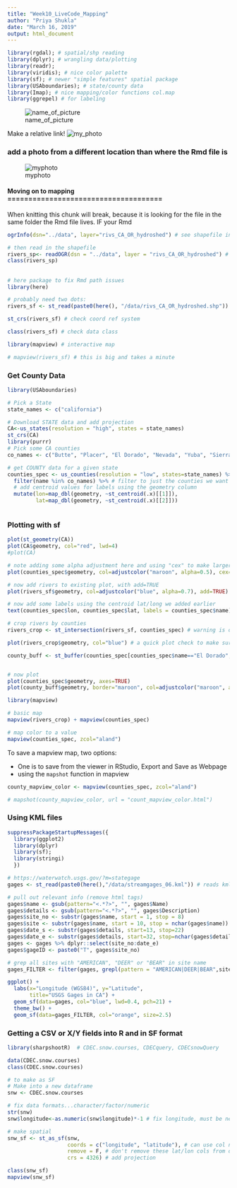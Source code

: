 ```yaml
---
title: "Week10_LiveCode_Mapping"
author: "Priya Shukla"
date: "March 16, 2019"
output: html_document
---
```


```r
library(rgdal); # spatial/shp reading
library(dplyr); # wrangling data/plotting
library(readr);
library(viridis); # nice color palette
library(sf); # newer "simple features" spatial package
library(USAboundaries); # state/county data
library(Imap); # nice mapping/color functions col.map
library(ggrepel) # for labeling
```

![name_of_picture](purple_striped_jellyfish_2014_07_27_jackie_sones_small.jpg)

Make a relative link!
![my_photo](../figures/catherine-heath-1309997-unsplash.jpg)



### add a photo from a different location than where the Rmd file is

![myphoto](... )


#### Moving on to mapping =====================================

When knitting this chunk will break, because it is looking for the file in the same folder the Rmd file lives. IF your Rmd 

```r

ogrInfo(dsn="../data", layer="rivs_CA_OR_hydroshed") # see shapefile info

# then read in the shapefile
rivers_sp<- readOGR(dsn = "../data", layer = "rivs_CA_OR_hydroshed") # takes a few seconds!
class(rivers_sp)

```

##

```r

# here package to fix Rmd path issues
library(here)

# probably need two dots:
rivers_sf <- st_read(paste0(here(), "/data/rivs_CA_OR_hydroshed.shp")) # fast!

st_crs(rivers_sf) # check coord ref system

class(rivers_sf) # check data class

library(mapview) # interactive map

# mapview(rivers_sf) # this is big and takes a minute

```

### Get County Data

```r

library(USAboundaries)

# Pick a State
state_names <- c("california")

# Download STATE data and add projection
CA<-us_states(resolution = "high", states = state_names)
st_crs(CA)
library(purrr)
# Pick some CA counties
co_names <- c("Butte", "Placer", "El Dorado", "Nevada", "Yuba", "Sierra", "Plumas")

# get COUNTY data for a given state
counties_spec <- us_counties(resolution = "low", states=state_names) %>% # use list of state(s) here
  filter(name %in% co_names) %>% # filter to just the counties we want
  # add centroid values for labels using the geometry column
  mutate(lon=map_dbl(geometry, ~st_centroid(.x)[[1]]), 
         lat=map_dbl(geometry, ~st_centroid(.x)[[2]])) 



```

### Plotting with sf

```r

plot(st_geometry(CA))
plot(CA$geometry, col="red", lwd=4)
#plot(CA)

```

```r
# note adding some alpha adjustment here and using "cex" to make larger
plot(counties_spec$geometry, col=adjustcolor("maroon", alpha=0.5), cex=1.5, axes=TRUE, main="Selected CA Counties")

# now add rivers to existing plot, with add=TRUE
plot(rivers_sf$geometry, col=adjustcolor("blue", alpha=0.7), add=TRUE)

# now add some labels using the centroid lat/long we added earlier
text(counties_spec$lon, counties_spec$lat, labels = counties_spec$name)


```

```r

# crop rivers by counties
rivers_crop <- st_intersection(rivers_sf, counties_spec) # warning is ok

plot(rivers_crop$geometry, col="blue") # a quick plot check to make sure it worked

```

```r

county_buff <- st_buffer(counties_spec[counties_spec$name=="El Dorado",], dist = .05) # note this is a buffer of decimal degrees


# now plot
plot(counties_spec$geometry, axes=TRUE)
plot(county_buff$geometry, border="maroon", col=adjustcolor("maroon", alpha=0.5), add=TRUE)

```

```r

library(mapview)

# basic map
mapview(rivers_crop) + mapview(counties_spec)

# map color to a value
mapview(counties_spec, zcol="aland")


```

To save a mapview map, two options:

 - One is to save from the viewer in RStudio, Export and Save as Webpage
 - using the `mapshot` function in mapview
 
```r


county_mapview_color <- mapview(counties_spec, zcol="aland")

# mapshot(county_mapview_color, url = "count_mapview_color.html")


```

### Using KML files

```r

suppressPackageStartupMessages({
  library(ggplot2)
  library(dplyr)
  library(sf);
  library(stringi)
  })

# https://waterwatch.usgs.gov/?m=stategage
gages <- st_read(paste0(here(),"/data/streamgages_06.kml")) # reads kml but not kmz


```

```r

# pull out relevant info (remove html tags)
gages$name <- gsub(pattern="<.*?>", "", gages$Name)
gages$details <- gsub(pattern="<.*?>", "", gages$Description)
gages$site_no <- substr(gages$name, start = 1, stop = 8)
gages$site <- substr(gages$name, start = 10, stop = nchar(gages$name))
gages$date_s <- substr(gages$details, start=13, stop=22)
gages$date_e <- substr(gages$details, start=32, stop=nchar(gages$details)-1)
gages <- gages %>% dplyr::select(site_no:date_e)
gages$gageID <- paste0("T", gages$site_no)

# grep all sites with "AMERICAN", "DEER" or "BEAR" in site name
gages_FILTER <- filter(gages, grepl(pattern = "AMERICAN|DEER|BEAR",site))


```

```r

ggplot() +
  labs(x="Longitude (WGS84)", y="Latitude",
       title="USGS Gages in CA") + 
  geom_sf(data=gages, col="blue", lwd=0.4, pch=21) +
  theme_bw() +
  geom_sf(data=gages_FILTER, col="orange", size=2.5)

```


### Getting a CSV or X/Y fields into R and in SF format

```r

library(sharpshootR)  # CDEC.snow.courses, CDECquery, CDECsnowQuery

data(CDEC.snow.courses)
class(CDEC.snow.courses)

# to make as SF
# Make into a new dataframe
snw <- CDEC.snow.courses

# fix data formats...character/factor/numeric
str(snw)
snw$longitude<-as.numeric(snw$longitude)*-1 # fix longitude, must be negative for northern hemisphere

# make spatial
snw_sf <- st_as_sf(snw, 
                   coords = c("longitude", "latitude"), # can use col names here too, i.e., c("longitude","latitude")
                   remove = F, # don't remove these lat/lon cols from df
                   crs = 4326) # add projection

class(snw_sf)
mapview(snw_sf)



```
